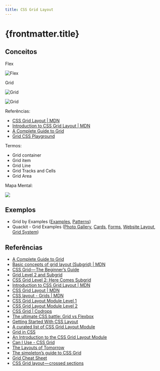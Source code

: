 ```yaml
---
title: CSS Grid Layout
---
```


# {frontmatter.title}

## Conceitos

Flex

![Flex](https://www.w3.org/TR/css-grid-1/images/flex-layout.png)

Grid

![Grid](https://www.w3.org/TR/css-grid-1/images/grid-layout.png)

![Grid](https://www.w3.org/TR/css-grid-1/images/grid-lines.png)

Referências:

- [CSS Grid Layout \| MDN](https://developer.mozilla.org/en-US/docs/Web/CSS/CSS_Grid_Layout)
- [Introduction to CSS Grid Layout \| MDN](https://mozilladevelopers.github.io/playground/css-grid/)
- [A Complete Guide to Grid](https://css-tricks.com/snippets/css/complete-guide-grid/)
- [Grid CSS Playground](/lm/codes/css/grid-layout/grid-playground/index.html)

Termos:

- Grid container
- Grid item
- Grid Line
- Grid Tracks and Cells
- Grid Area

Mapa Mental:

![](/lm/imgs/css/grid-layout/mindmap-property.svg)

## Exemplos

- Grid by Examples ([Examples](https://gridbyexample.com/examples/), [Patterns](https://gridbyexample.com/patterns/))
- Quackit - Grid Examples ([Photo Gallery](https://www.quackit.com/css/grid/examples/css_grid_photo_gallery_examples.cfm), [Cards](https://www.quackit.com/css/grid/examples/css_grid_card_examples.cfm), [Forms](https://www.quackit.com/css/grid/examples/css_grid_form_examples.cfm), [Website Layout](https://www.quackit.com/css/grid/examples/css_grid_website_layout_examples.cfm), [Grid System](https://www.quackit.com/css/grid/examples/css_12_column_grid_examples.cfm))

## Referências

- [A Complete Guide to Grid](https://css-tricks.com/snippets/css/complete-guide-grid/)
- [Basic concepts of grid layout (Subgrid) \| MDN](https://developer.mozilla.org/en-US/docs/Web/CSS/CSS_Grid_Layout/Basic_Concepts_of_Grid_Layout#Subgrid)
- [CSS Grid — The Beginner’s Guide](https://medium.freecodecamp.org/css-grid-the-beginners-guide-45998e6f6b8)
- [Grid Level 2 and Subgrid](https://rachelandrew.co.uk/archives/2018/04/27/grid-level-2-and-subgrid/)
- [CSS Grid Level 2: Here Comes Subgrid](https://www.smashingmagazine.com/2018/07/css-grid-2/)
- [Introduction to CSS Grid Layout \| MDN](https://mozilladevelopers.github.io/playground/css-grid/)
- [CSS Grid Layout \| MDN](https://developer.mozilla.org/en-US/docs/Web/CSS/CSS_Grid_Layout)
- [CSS layout - Grids \| MDN](https://developer.mozilla.org/en-US/docs/Learn/CSS/CSS_layout/Grids)
- [CSS Grid Layout Module Level 1](https://www.w3.org/TR/css-grid-1/)
- [CSS Grid Layout Module Level 2](https://www.w3.org/TR/css-grid-2/)
- [CSS Grid \| Codrops](https://tympanus.net/codrops/css_reference/grid/)
- [The ultimate CSS battle: Grid vs Flexbox](https://hackernoon.com/the-ultimate-css-battle-grid-vs-flexbox-d40da0449faf)
- [Getting Started With CSS Layout](https://www.smashingmagazine.com/2018/05/guide-css-layout/)
- [A curated list of CSS Grid Layout Module](https://github.com/simoneas02/awesome-grid-layout)
- [Grid in CSS](https://cssreference.io/css-grid/)
- [An Introduction to the CSS Grid Layout Module](https://www.sitepoint.com/introduction-css-grid-layout-module/)
- [Can I Use - CSS Grid](https://caniuse.com/#feat=css-grid)
- [The Layouts of Tomorrow](https://mxb.at/blog/layouts-of-tomorrow/)
- [The simpleton’s guide to CSS Grid](https://blog.logrocket.com/the-simpletons-guide-to-css-grid-1767565b3cf7)
- [Grid Cheat Sheet](http://grid.malven.co)
- [CSS Grid layout — crossed sections](https://medium.com/deemaze-software/css-grid-layout-crossed-sections-fca9e956e725)

